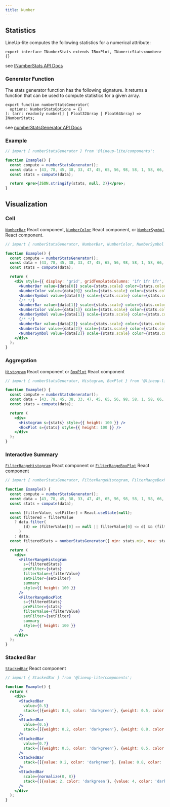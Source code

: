 ```yaml
---
title: Number
---
```


## Statistics

LineUp-lite computes the following statistics for a numerical attribute:

```tsx
export interface INumberStats extends IBoxPlot, INumericStats<number> {}
```

see [INumberStats API Docs](https://lineup-lite.js.org/api/components/interfaces/inumberstats.html)

### Generator Function

The stats generator function has the following signature. It returns a function that can be used to compute statistics for a given array.

```tsx
export function numberStatsGenerator(
  options: NumberStatsOptions = {}
): (arr: readonly number[] | Float32Array | Float64Array) => INumberStats;
```

see [numberStatsGenerator API Docs](https://lineup-lite.js.org/api/components/modules.html#numberstatsgenerator)

### Example

```jsx live
// import { numberStatsGenerator } from '@lineup-lite/components';

function Example() {
  const compute = numberStatsGenerator();
  const data = [43, 78, 45, 38, 33, 47, 45, 65, 56, 98, 58, 1, 58, 66, 57, 85, 32, 45, 75];
  const stats = compute(data);

  return <pre>{JSON.stringify(stats, null, 2)}</pre>;
}
```

## Visualization

### Cell

[`NumberBar`](https://lineup-lite.js.org/api/components/modules.html#numberbar) React component,
[`NumberColor`](https://lineup-lite.js.org/api/components/modules.html#numbercolor) React component, or
[`NumberSymbol`](https://lineup-lite.js.org/api/components/modules.html#numbersymbol) React component.

```jsx live
// import { numberStatsGenerator, NumberBar, NumberColor, NumberSymbol } from '@lineup-lite/components';

function Example() {
  const compute = numberStatsGenerator();
  const data = [43, 78, 45, 38, 33, 47, 45, 65, 56, 98, 58, 1, 58, 66, 57, 85, 32, 45, 75];
  const stats = compute(data);

  return (
    <div style={{ display: 'grid', gridTemplateColumns: '1fr 1fr 1fr', gridGap: 10 }}>
      <NumberBar value={data[0]} scale={stats.scale} color={stats.color} format={stats.format} />
      <NumberColor value={data[0]} scale={stats.scale} color={stats.color} format={stats.format} />
      <NumberSymbol value={data[0]} scale={stats.scale} color={stats.color} format={stats.format} />
      {/* */}
      <NumberBar value={data[1]} scale={stats.scale} color={stats.color} format={stats.format} />
      <NumberColor value={data[1]} scale={stats.scale} color={stats.color} format={stats.format} />
      <NumberSymbol value={data[1]} scale={stats.scale} color={stats.color} format={stats.format} />
      {/* */}
      <NumberBar value={data[2]} scale={stats.scale} color={stats.color} format={stats.format} />
      <NumberColor value={data[2]} scale={stats.scale} color={stats.color} format={stats.format} />
      <NumberSymbol value={data[2]} scale={stats.scale} color={stats.color} format={stats.format} />
    </div>
  );
}
```

### Aggregation

[`Histogram`](https://lineup-lite.js.org/api/components/modules.html#histogram) React component or
[`BoxPlot`](https://lineup-lite.js.org/api/components/modules.html#boxplot) React component

```jsx live
// import { numberStatsGenerator, Histogram, BoxPlot } from '@lineup-lite/components';

function Example() {
  const compute = numberStatsGenerator();
  const data = [43, 78, 45, 38, 33, 47, 45, 65, 56, 98, 58, 1, 58, 66, 57, 85, 32, 45, 75];
  const stats = compute(data);

  return (
    <div>
      <Histogram s={stats} style={{ height: 100 }} />
      <BoxPlot s={stats} style={{ height: 100 }} />
    </div>
  );
}
```

### Interactive Summary

[`FilterRangeHistogram`](https://lineup-lite.js.org/api/components/modules.html#filterrangehistogram) React component or
[`FilterRangeBoxPlot`](https://lineup-lite.js.org/api/components/modules.html#filterrangeboxplot) React component

```jsx live
// import { numberStatsGenerator, FilterRangeHistogram, FilterRangeBoxPlot } from '@lineup-lite/components';

function Example() {
  const compute = numberStatsGenerator();
  const data = [43, 78, 45, 38, 33, 47, 45, 65, 56, 98, 58, 1, 58, 66, 57, 85, 32, 45, 75];
  const stats = compute(data);

  const [filterValue, setFilter] = React.useState(null);
  const filtered = filterValue
    ? data.filter(
        (d) => (filterValue[0] == null || filterValue[0] <= d) && (filterValue[1] == null || d <= filterValue[1])
      )
    : data;
  const filteredStats = numberStatsGenerator({ min: stats.min, max: stats.max })(filtered);

  return (
    <div>
      <FilterRangeHistogram
        s={filteredStats}
        preFilter={stats}
        filterValue={filterValue}
        setFilter={setFilter}
        summary
        style={{ height: 100 }}
      />
      <FilterRangeBoxPlot
        s={filteredStats}
        preFilter={stats}
        filterValue={filterValue}
        setFilter={setFilter}
        summary
        style={{ height: 100 }}
      />
    </div>
  );
}
```

### Stacked Bar


[`StackedBar`](https://lineup-lite.js.org/api/components/modules.html#stackedbar) React component

```jsx live
// import { StackedBar } from '@lineup-lite/components';

function Example() {
  return (
    <div>
      <StackedBar
        value={0.5}
        stack={[{weight: 0.5, color: 'darkgreen'}, {weight: 0.5, color: 'darkblue'}]}
      />
      <StackedBar
        value={0.5}
        stack={[{weight: 0.2, color: 'darkgreen'}, {weight: 0.8, color: 'darkblue'}]}
      />
      <StackedBar
        value={0.7}
        stack={[{weight: 0.5, color: 'darkgreen'}, {weight: 0.5, color: 'darkblue'}]}
      />
      <StackedBar
        stack={[{value: 0.2, color: 'darkgreen'}, {value: 0.8, color: 'darkblue'}]}
      />
      <StackedBar
        scale={normalize(0, 8)}
        stack={[{value: 2, color: 'darkgreen'}, {value: 4, color: 'darkblue'}]}
      />
    </div>
  );
}
```